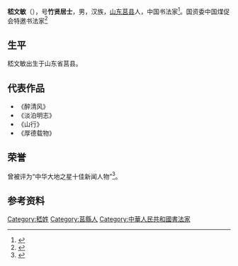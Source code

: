 {{Otheruses|other=名为嵇文敏的其他人物|嵇曾筠}}
{{Infobox writer <!-- see Template:Infobox writer -->
| 图像     = 
| 图像大小 = 220px
| 图像说明 = 嵇文敏
| 原文名称 = 
| 日文假名 = 
| 罗马拼音 = 
| 姓名     = 嵇文敏

| 出生地点 = {{CHN}}[[莒县|莒县]]
| 居处     = [[山东省|莒县]]
| 职业     = [[书法家|书法家]]
| 国籍     = {{PRC}}
| 种族     = [[汉族|汉族]]
| 教育程度 = [[大学|大学]]
| 母校     = [[中央美术学院|中央美术学院]]高级书法研修班
| 签名     =  <!--不需要加[[file:|128px]] -->
}}
'''嵇文敏'''（{{bd|1981年|}}），号'''竹贤居士'''，男，汉族，[[山东省|山东]][[莒县|莒县]]人，中国书法家<ref>{{Cite web|url=http://zgsc.china.com.cn/rw/2014-05-17/121646.html|title=中国民族杰出书画家嵇文敏艺术简介|author=中国网|date=2012-04-28|publisher=中国网|language=中文|accessdate=2014-05-21|quote=|deadurl=yes|archiveurl=https://web.archive.org/web/20141017162013/http://zgsc.china.com.cn/rw/2014-05-17/121646.html|archivedate=2014-10-17}}</ref>。国资委中国煤促会特邀书法家<ref>{{Cite web|url=http://news.xinhuanet.com.20l4.in/fortune/2014-05/19/c_12632587626.htm|title=嵇文敏被特聘为国资委中国煤促会特邀书法家|author=新华网|date=2012-04-28|publisher=新华网|language=中文|accessdate=2014-05-21|quote=}}{{dead link|date=2017年12月 |bot=InternetArchiveBot |fix-attempted=yes }} </ref>

== 生平 ==
嵇文敏出生于山东省莒县。

==代表作品== 
* 《醉清风》
* 《淡泊明志》
* 《山行》
* 《厚德载物》

== 荣誉 ==
曾被评为“中华大地之星十佳新闻人物”<ref>{{Cite web |url= http://finance.21cn.com/stock/cfgd/a/2014/0519/16/27263877.shtml |title= 著名书法家嵇文敏被评为“中华大地之星十佳新闻人物” |author= 21CN |date= 2012年4月28日 |publisher= 21CN |language= 中文 |accessdate= 2014年5月21日 |quote=  }}{{dead link|date=2017年12月 |bot=InternetArchiveBot |fix-attempted=yes }} </ref>。

==参考资料==
{{reflist}}

{{Authority control}}

{{DEFAULTSORT:}}
[[Category:嵇姓|Category:嵇姓]]
[[Category:莒縣人|Category:莒縣人]]
[[Category:中華人民共和國書法家|Category:中華人民共和國書法家]]